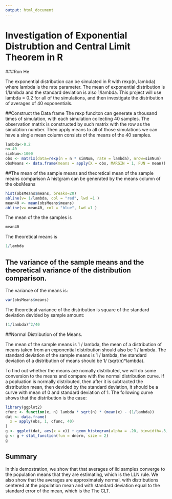 ```yaml
---
output: html_document
---
```

Investigation of Exponential Distrubtion and Central Limit Theorem in R
========================================================
###Ron He

The exponential distribution can be simulated in R with rexp(n, lambda) where lambda is the rate parameter. The mean of exponential distribution is 1/lambda and the standard deviation is also 1/lambda. This project will use lambda = 0.2 for all of the simulations, and then investigate the distribution of averages of 40 exponentials.


##Construct the Data frame
The rexp funciton can generate a thousand times of simulation, with each simulation collecting 40 samples. The observation matrix is constructed by such matrix with the row as the simulation number. Then apply means to all of those simulations we can have a single mean column consists of the means of the 40 samples. 
```r
lambda<-0.2
n<-40
simNum<-1000
obs <- matrix(data=rexp(n = n * simNum, rate = lambda), nrow=simNum)
obsMeans <- data.frame(means = apply(X = obs, MARGIN = 1, FUN = mean))
```

##The mean of the sample means and theoretical mean of the sample means comparison
A histgram can be generated by the means column of the obsMeans
```r
hist(obsMeans$means, breaks=20)
abline(v= 1/lambda, col = "red", lwd =1 )
mean40 <- mean(obsMeans$means)
abline(v= mean40, col = "blue", lwd =1 )
```

The mean of the the samples is
```r
mean40
```
The theoretical means is
```r
1/lambda
```

## The variance of the sample means and the theoretical variance of the distribution comparison.
The variance of the means is:
```r
var(obsMeans$means)
```

The theoretical variance of the distribution is square of the standard deviation devided by sample amount:
```r
(1/lambda)^2/40
```

##Normal Distribution of the Means.

The mean of the sample means is 1 / lambda, the mean of a distribution of means taken from an exponential distribution should also be 1 / lambda. The standard deviation of the sample means is 1 / lambda, the standard deviation of a distribution of means should be 1/ (sqrt(n)*lambda). 

To find out whether the means are nomally distributed, we will do some conversion to the means and compare with the normal distribution curve. If a popluation is normally distributed, then after it is subtracted the distribution mean, then devided by the standard deviation, it should be a curve with mean of 0 and standard deviation of 1. The following curve shows that the distribution is the case:
```r
library(ggplot2)
cfunc <- function(x, n) lambda * sqrt(n) * (mean(x) - (1/lambda)) 
dat <- data.frame(
  x = apply(obs, 1, cfunc, 40)
)
g <- ggplot(dat, aes(x = x)) + geom_histogram(alpha = .20, binwidth=.3, colour = "blue", aes(y = ..density..)) 
g <- g + stat_function(fun = dnorm, size = 2)
g
```

## Summary
In this demostration, we show that that averages of iid samples converge to the population means that they are estimating, which is the LLN rule. We also show that the averages are approximately normal, with
distributions centered at the population mean and with standard deviation equal to the standard error of the mean, which is the The CLT.


  